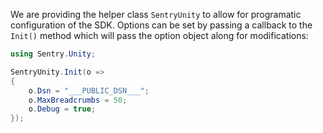 We are providing the helper class `SentryUnity` to allow for programatic configuration of the SDK. Options can be set by passing a callback to the `Init()` method which will
pass the option object along for modifications:

```csharp
using Sentry.Unity;

SentryUnity.Init(o =>
{
    o.Dsn = "___PUBLIC_DSN___";
    o.MaxBreadcrumbs = 50;
    o.Debug = true;
});
```
